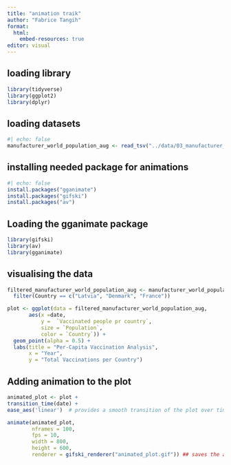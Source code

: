 ```yaml
---
title: "animation traik"
author: "Fabrice Tangih"
format:
  html:
    embed-resources: true
editor: visual
---
```


## loading library

```r
library(tidyverse)
library(ggplot2)
library(dplyr)
```

## loading datasets

```r
#| echo: false
manufacturer_world_population_aug <- read_tsv("../data/03_manufacturer_world_population_aug.tsv")
```

## installing needed package for animations

```r
#| echo: false
install.packages("gganimate")
install.packages("gifski")
install.packages("av")
```

## Loading the gganimate package

```r
library(gifski)
library(av)
library(gganimate)
```

## visualising the data

```r
filtered_manufacturer_world_population_aug <- manufacturer_world_population_aug |> 
  filter(Country == c("Latvia", "Denmark", "France")) 

plot <- ggplot(data = filtered_manufacturer_world_population_aug, 
       aes(x =date, 
           y =  `Vaccinated people pr country`, 
           size = `Population`, 
           color = `Country`)) +
  geom_point(alpha = 0.5) +
  labs(title = "Per-Capita Vaccination Analysis",
       x = "Year",
       y = "Total Vaccinations per Country")

```

## Adding animation to the plot

```r
animated_plot <- plot + 
transition_time(date) +
ease_aes('linear')  # provides a smooth transition of the plot over time by transitioning through the date column

animate(animated_plot, 
        nframes = 100, 
        fps = 10, 
        width = 800, 
        height = 600, 
        renderer = gifski_renderer("animated_plot.gif")) ## saves the animation
```

